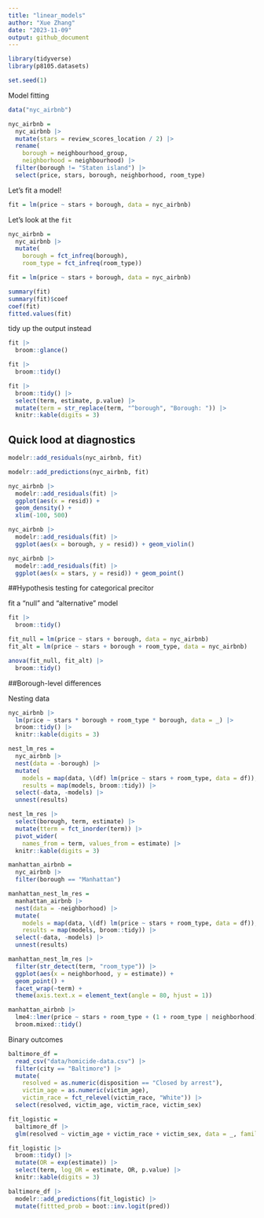 ```yaml
---
title: "linear_models"
author: "Xue Zhang"
date: "2023-11-09"
output: github_document
---
```


```r
library(tidyverse)
library(p8105.datasets)

set.seed(1)
```


Model fitting

```r
data("nyc_airbnb")

nyc_airbnb = 
  nyc_airbnb |>
  mutate(stars = review_scores_location / 2) |>
  rename(
    borough = neighbourhood_group,
    neighborhood = neighbourhood) |>
  filter(borough != "Staten island") |>
  select(price, stars, borough, neighborhood, room_type)
```

Let's fit a model!

```r
fit = lm(price ~ stars + borough, data = nyc_airbnb)
```

Let's look at the `fit`

```r
nyc_airbnb = 
  nyc_airbnb |>
  mutate(
    borough = fct_infreq(borough),
    room_type = fct_infreq(room_type))

fit = lm(price ~ stars + borough, data = nyc_airbnb)
```

```r
summary(fit)
summary(fit)$coef
coef(fit)
fitted.values(fit)
```

tidy up the output instead

```r
fit |>
  broom::glance()
```

```r
fit |>
  broom::tidy()
```

```r
fit |>
  broom::tidy() |>
  select(term, estimate, p.value) |>
  mutate(term = str_replace(term, "^borough", "Borough: ")) |>
  knitr::kable(digits = 3)
```

## Quick lood at diagnostics

```r
modelr::add_residuals(nyc_airbnb, fit)
```

```r
modelr::add_predictions(nyc_airbnb, fit)
```


```r
nyc_airbnb |>
  modelr::add_residuals(fit) |>
  ggplot(aes(x = resid)) +
  geom_density() +
  xlim(-100, 500)
```

```r
nyc_airbnb |>
  modelr::add_residuals(fit) |>
  ggplot(aes(x = borough, y = resid)) + geom_violin()
```

```r
nyc_airbnb |>
  modelr::add_residuals(fit) |>
  ggplot(aes(x = stars, y = resid)) + geom_point()
```

##Hypothesis testing for categorical precitor

fit a "null" and "alternative" model

```r
fit |>
  broom::tidy()

fit_null = lm(price ~ stars + borough, data = nyc_airbnb)
fit_alt = lm(price ~ stars + borough + room_type, data = nyc_airbnb)
```

```r
anova(fit_null, fit_alt) |>
  broom::tidy()
```

##Borough-level differences

Nesting data

```r
nyc_airbnb |>
  lm(price ~ stars * borough + room_type * borough, data = _) |>
  broom::tidy() |>
  knitr::kable(digits = 3)
```

```r
nest_lm_res =
  nyc_airbnb |>
  nest(data = -borough) |>
  mutate(
    models = map(data, \(df) lm(price ~ stars + room_type, data = df)),
    results = map(models, broom::tidy)) |>
  select(-data, -models) |>
  unnest(results)
```

```r
nest_lm_res |>
  select(borough, term, estimate) |>
  mutate(tterm = fct_inorder(term)) |>
  pivot_wider(
    names_from = term, values_from = estimate) |>
  knitr::kable(digits = 3)
```

```r
manhattan_airbnb = 
  nyc_airbnb |>
  filter(borough == "Manhattan")

manhattan_nest_lm_res = 
  manhattan_airbnb |>
  nest(data = -neighborhood) |>
  mutate(
    models = map(data, \(df) lm(price ~ stars + room_type, data = df)), 
    results = map(models, broom::tidy)) |>
  select(-data, -models) |>
  unnest(results)
```

```r
manhattan_nest_lm_res |>
  filter(str_detect(term, "room_type")) |>
  ggplot(aes(x = neighborhood, y = estimate)) +
  geom_point() +
  facet_wrap(~term) +
  theme(axis.text.x = element_text(angle = 80, hjust = 1))
```

```r
manhattan_airbnb |>
  lme4::lmer(price ~ stars + room_type + (1 + room_type | neighborhood), data = _) |>
  broom.mixed::tidy()
```

Binary outcomes

```r
baltimore_df = 
  read_csv("data/homicide-data.csv") |>
  filter(city == "Baltimore") |>
  mutate(
    resolved = as.numeric(disposition == "Closed by arrest"),
    victim_age = as.numeric(victim_age),
    victim_race = fct_relevel(victim_race, "White")) |>
  select(resolved, victim_age, victim_race, victim_sex)
```

```r
fit_logistic =
  baltimore_df |>
  glm(resolved ~ victim_age + victim_race + victim_sex, data = _, family = binomial())
```

```r
fit_logistic |>
  broom::tidy() |>
  mutate(OR = exp(estimate)) |>
  select(term, log_OR = estimate, OR, p.value) |>
  knitr::kable(digits = 3)
```

```r
baltimore_df |>
  modelr::add_predictions(fit_logistic) |>
  mutate(fittted_prob = boot::inv.logit(pred))
```